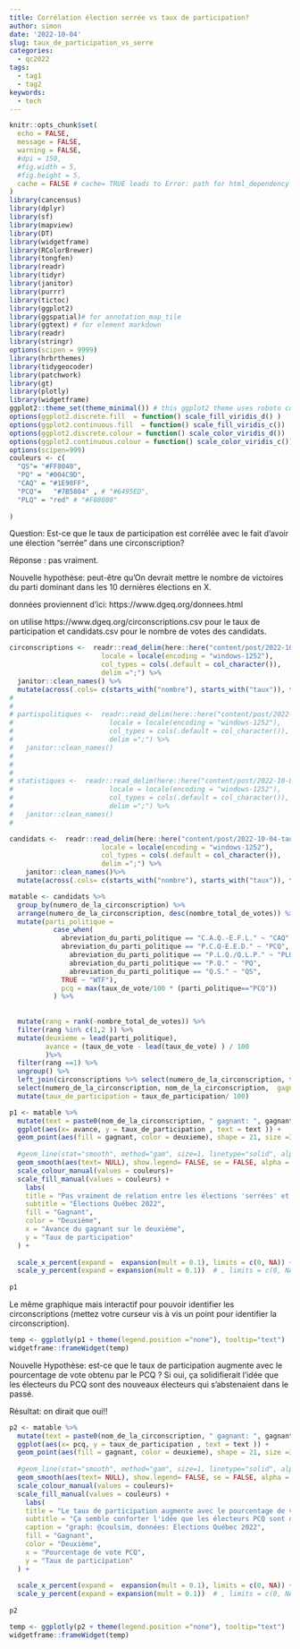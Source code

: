 ```yaml
---
title: Corrélation élection serrée vs taux de participation?
author: simon
date: '2022-10-04'
slug: taux_de_participation_vs_serre
categories:
  - qc2022
tags:
  - tag1
  - tag2
keywords:
  - tech
---
```


```r
knitr::opts_chunk$set(
  echo = FALSE,
  message = FALSE,
  warning = FALSE,
  #dpi = 150,
  #fig.width = 5,
  #fig.height = 5,
  cache = FALSE # cache= TRUE leads to Error: path for html_dependency not found: error
)
library(cancensus)
library(dplyr)
library(sf)
library(mapview)
library(DT)
library(widgetframe)
library(RColorBrewer)
library(tongfen)
library(readr)
library(tidyr)
library(janitor)
library(purrr)
library(tictoc)
library(ggplot2)
library(ggspatial)# for annotation_map_tile
library(ggtext) # for element markdown
library(readr)
library(stringr)
options(scipen = 9999)
library(hrbrthemes)
library(tidygeocoder)
library(patchwork)
library(gt)
library(plotly)
library(widgetframe)
ggplot2::theme_set(theme_minimal()) # this ggplot2 theme uses roboto condensed font, which works well with the font used for the whole document.
options(ggplot2.discrete.fill  = function() scale_fill_viridis_d() )
options(ggplot2.continuous.fill  = function() scale_fill_viridis_c())
options(ggplot2.discrete.colour = function() scale_color_viridis_d())
options(ggplot2.continuous.colour = function() scale_color_viridis_c())
options(scipen=999)
couleurs <- c(
  "QS"= "#FF8040",
  "PQ" = "#004C9D",
  "CAQ" = "#1E90FF",
  "PCQ"=   "#7B5804" , # "#6495ED",
  "PLQ" = "red" # "#F08080"
  
)

```

Question:  Est-ce que le taux de participation est corrélée avec le fait d'avoir une élection "serrée" dans une circonscription?

Réponse : pas vraiment.

Nouvelle hypothèse: peut-être qu'On devrait mettre le nombre de victoires du parti dominant dans les 10 dernières élections en X.



données proviennent d'ici:
https://www.dgeq.org/donnees.html

on utilise 
https://www.dgeq.org/circonscriptions.csv
pour le taux de participation et 
candidats.csv
pour le nombre de votes des candidats.

```r
circonscriptions <-  readr::read_delim(here::here("content/post/2022-10-04-taux-de-participation-vs-serre/circonscriptions.csv"), 
                       locale = locale(encoding = "windows-1252"), 
                       col_types = cols(.default = col_character()),
                       delim =";") %>%
  janitor::clean_names() %>% 
  mutate(across(.cols= c(starts_with("nombre"), starts_with("taux")), function(x){as.numeric(x)})) 
# 
# 
# partispolitiques <-  readr::read_delim(here::here("content/post/2022-10-04-taux-de-participation-vs-serre/partispolitiques.csv"), 
#                        locale = locale(encoding = "windows-1252"), 
#                        col_types = cols(.default = col_character()),
#                        delim =";") %>%
#   janitor::clean_names()
# 
# 
# 
# statistiques <-  readr::read_delim(here::here("content/post/2022-10-04-taux-de-participation-vs-serre/statistiques.csv"), 
#                        locale = locale(encoding = "windows-1252"), 
#                        col_types = cols(.default = col_character()),
#                        delim =";") %>%
#   janitor::clean_names()
# 

candidats <-  readr::read_delim(here::here("content/post/2022-10-04-taux-de-participation-vs-serre/candidats.csv"), 
                       locale = locale(encoding = "windows-1252"), 
                       col_types = cols(.default = col_character()),
                       delim =";") %>%
    janitor::clean_names()%>% 
  mutate(across(.cols= c(starts_with("nombre"), starts_with("taux")), function(x){as.numeric(x)})) 

```

```r

matable <- candidats %>% 
  group_by(numero_de_la_circonscription) %>%
  arrange(numero_de_la_circonscription, desc(nombre_total_de_votes)) %>% 
  mutate(parti_politique = 
           case_when(
             abreviation_du_parti_politique == "C.A.Q.-E.F.L." ~ "CAQ",
             abreviation_du_parti_politique == "P.C.Q-E.E.D." ~ "PCQ",
               abreviation_du_parti_politique == "P.L.Q./Q.L.P." ~ "PLQ",
               abreviation_du_parti_politique == "P.Q." ~ "PQ",
               abreviation_du_parti_politique == "Q.S." ~ "QS",
             TRUE ~ "WTF"),
             pcq = max(taux_de_vote/100 * (parti_politique=="PCQ"))
           ) %>% 
  
  
  mutate(rang = rank(-nombre_total_de_votes)) %>%
  filter(rang %in% c(1,2 )) %>%
  mutate(deuxieme = lead(parti_politique),
         avance = (taux_de_vote - lead(taux_de_vote) ) / 100 
         )%>%
  filter(rang ==1) %>%
  ungroup() %>% 
  left_join(circonscriptions %>% select(numero_de_la_circonscription, taux_de_participation, nom_de_la_circonscription)) %>% 
  select(numero_de_la_circonscription, nom_de_la_circonscription,  gagnant = parti_politique, deuxieme, avance, taux_de_participation,pcq) %>%
  mutate(taux_de_participation = taux_de_participation/ 100)
```
```r

p1 <- matable %>%
  mutate(text = paste0(nom_de_la_circonscription, " gagnant: ", gagnant, " deuxième:", deuxieme)) %>% 
  ggplot(aes(x= avance, y = taux_de_participation , text = text )) + 
  geom_point(aes(fill = gagnant, color = deuxieme), shape = 21, size =3 ) +
  
  #geom_line(stat="smooth", method="gam", size=1, linetype="solid", alpha=0.5, show.legend=FALSE)  %>% 
  geom_smooth(aes(text= NULL), show.legend= FALSE, se = FALSE, alpha = 0.5, color = "grey50") +  # aes(color= gagnant)
  scale_colour_manual(values = couleurs)+ 
  scale_fill_manual(values = couleurs) +
    labs(
    title = "Pas vraiment de relation entre les élections 'serrées' et le taux de participation",
    subtitle = "Élections Québec 2022",
    fill = "Gagnant",
    color = "Deuxième",
    x = "Avance du gagnant sur le deuxième",
    y = "Taux de participation"
  ) + 
  
  scale_x_percent(expand =  expansion(mult = 0.1), limits = c(0, NA)) + 
  scale_y_percent(expand = expansion(mult = 0.1))  # , limits = c(0, NA)  pas besoin de ramener le y à zéro
 
p1
```


Le même graphique mais interactif pour pouvoir identifier les circonscriptions (mettez votre curseur vis à vis un point pour identifier la circonscription).

```r
temp <- ggplotly(p1 + theme(legend.position ="none"), tooltip="text") 
widgetframe::frameWidget(temp)
```


Nouvelle Hypothèse: est-ce que le taux de participation augmente avec le pourcentage de vote obtenu par le PCQ ?  Si oui, ça solidifierait l'idée que les électeurs du PCQ sont des nouveaux électeurs qui s'abstenaient dans le passé.

Résultat: on dirait que oui!! 

```r
p2 <- matable %>%
  mutate(text = paste0(nom_de_la_circonscription, " gagnant: ", gagnant, " deuxième:", deuxieme)) %>% 
  ggplot(aes(x= pcq, y = taux_de_participation , text = text )) + 
  geom_point(aes(fill = gagnant, color = deuxieme), shape = 21, size =3 ) +
  
  #geom_line(stat="smooth", method="gam", size=1, linetype="solid", alpha=0.5, show.legend=FALSE)  %>% 
  geom_smooth(aes(text= NULL), show.legend= FALSE, se = FALSE, alpha = 0.5, color = "grey50") +  # aes(color= gagnant)
  scale_colour_manual(values = couleurs)+ 
  scale_fill_manual(values = couleurs) +
    labs(
    title = "Le taux de participation augmente avec le pourcentage de vote obtenu par le PCQ",
    subtitle = "Ça semble conforter l'idée que les électeurs PCQ sont des 'nouveaux'" ,
    caption = "graph: @coulsim, données: Élections Québec 2022",
    fill = "Gagnant",
    color = "Deuxième",
    x = "Pourcentage de vote PCQ",
    y = "Taux de participation"
  ) + 
  
  scale_x_percent(expand =  expansion(mult = 0.1), limits = c(0, NA)) + 
  scale_y_percent(expand = expansion(mult = 0.1))  # , limits = c(0, NA)  pas besoin de ramener le y à zéro
 
p2
```

```r
temp <- ggplotly(p2 + theme(legend.position ="none"), tooltip="text") 
widgetframe::frameWidget(temp)
```
